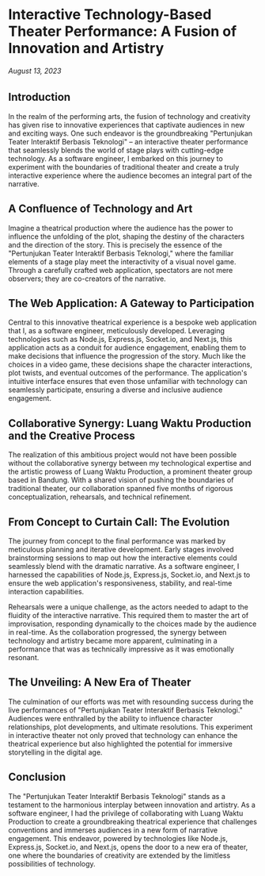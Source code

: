 # Interactive Technology-Based Theater Performance: A Fusion of Innovation and Artistry

###### August 13, 2023

## Introduction

In the realm of the performing arts, the fusion of technology and creativity has given rise to innovative experiences that captivate audiences in new and exciting ways. One such endeavor is the groundbreaking "Pertunjukan Teater Interaktif Berbasis Teknologi" – an interactive theater performance that seamlessly blends the world of stage plays with cutting-edge technology. As a software engineer, I embarked on this journey to experiment with the boundaries of traditional theater and create a truly interactive experience where the audience becomes an integral part of the narrative.

## A Confluence of Technology and Art

Imagine a theatrical production where the audience has the power to influence the unfolding of the plot, shaping the destiny of the characters and the direction of the story. This is precisely the essence of the "Pertunjukan Teater Interaktif Berbasis Teknologi," where the familiar elements of a stage play meet the interactivity of a visual novel game. Through a carefully crafted web application, spectators are not mere observers; they are co-creators of the narrative.

## The Web Application: A Gateway to Participation

Central to this innovative theatrical experience is a bespoke web application that I, as a software engineer, meticulously developed. Leveraging technologies such as Node.js, Express.js, Socket.io, and Next.js, this application acts as a conduit for audience engagement, enabling them to make decisions that influence the progression of the story. Much like the choices in a video game, these decisions shape the character interactions, plot twists, and eventual outcomes of the performance. The application's intuitive interface ensures that even those unfamiliar with technology can seamlessly participate, ensuring a diverse and inclusive audience engagement.

## Collaborative Synergy: Luang Waktu Production and the Creative Process

The realization of this ambitious project would not have been possible without the collaborative synergy between my technological expertise and the artistic prowess of Luang Waktu Production, a prominent theater group based in Bandung. With a shared vision of pushing the boundaries of traditional theater, our collaboration spanned five months of rigorous conceptualization, rehearsals, and technical refinement.

## From Concept to Curtain Call: The Evolution

The journey from concept to the final performance was marked by meticulous planning and iterative development. Early stages involved brainstorming sessions to map out how the interactive elements could seamlessly blend with the dramatic narrative. As a software engineer, I harnessed the capabilities of Node.js, Express.js, Socket.io, and Next.js to ensure the web application's responsiveness, stability, and real-time interaction capabilities.

Rehearsals were a unique challenge, as the actors needed to adapt to the fluidity of the interactive narrative. This required them to master the art of improvisation, responding dynamically to the choices made by the audience in real-time. As the collaboration progressed, the synergy between technology and artistry became more apparent, culminating in a performance that was as technically impressive as it was emotionally resonant.

## The Unveiling: A New Era of Theater

The culmination of our efforts was met with resounding success during the live performances of "Pertunjukan Teater Interaktif Berbasis Teknologi." Audiences were enthralled by the ability to influence character relationships, plot developments, and ultimate resolutions. This experiment in interactive theater not only proved that technology can enhance the theatrical experience but also highlighted the potential for immersive storytelling in the digital age.

## Conclusion

The "Pertunjukan Teater Interaktif Berbasis Teknologi" stands as a testament to the harmonious interplay between innovation and artistry. As a software engineer, I had the privilege of collaborating with Luang Waktu Production to create a groundbreaking theatrical experience that challenges conventions and immerses audiences in a new form of narrative engagement. This endeavor, powered by technologies like Node.js, Express.js, Socket.io, and Next.js, opens the door to a new era of theater, one where the boundaries of creativity are extended by the limitless possibilities of technology.